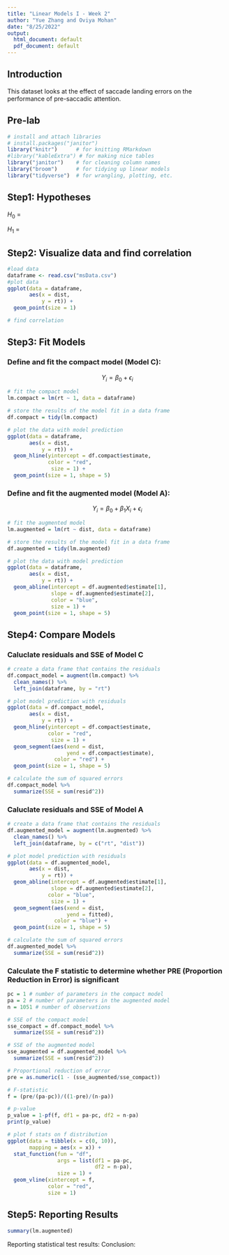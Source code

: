 ```yaml
---
title: "Linear Models I - Week 2"
author: "Yue Zhang and Oviya Mohan"
date: "8/25/2022"
output:
  html_document: default
  pdf_document: default
---
```


## Introduction

This dataset looks at the effect of saccade landing errors on the performance of pre-saccadic attention.

## Pre-lab
```r
# install and attach libraries
# install.packages("janitor")
library("knitr")      # for knitting RMarkdown 
#library("kableExtra") # for making nice tables
library("janitor")    # for cleaning column names
library("broom")      # for tidying up linear models 
library("tidyverse")  # for wrangling, plotting, etc. 
```

## Step1: Hypotheses

$H_{0}$ =

$H_{1}$ =

## Step2: Visualize data and find correlation

```r
#load data
dataframe <- read.csv("msData.csv") 
#plot data
ggplot(data = dataframe,
       aes(x = dist,
           y = rt)) +
  geom_point(size = 1)
```

```r
# find correlation 

```

## Step3: Fit Models

### Define and fit the compact model (Model C):

$$Y_{i} = \beta_{0} + \epsilon_{i}$$

```r
# fit the compact model
lm.compact = lm(rt ~ 1, data = dataframe)

# store the results of the model fit in a data frame
df.compact = tidy(lm.compact)

# plot the data with model prediction
ggplot(data = dataframe,
       aes(x = dist,
           y = rt)) +
  geom_hline(yintercept = df.compact$estimate,
             color = "red",
              size = 1) +
  geom_point(size = 1, shape = 5) 
```

### Define and fit the augmented model (Model A):

$$Y_{i} = \beta_{0} + \beta_{1}X_{i}+ \epsilon_{i}$$

```r
# fit the augmented model
lm.augmented = lm(rt ~ dist, data = dataframe)

# store the results of the model fit in a data frame
df.augmented = tidy(lm.augmented)

# plot the data with model prediction
ggplot(data = dataframe,
       aes(x = dist,
           y = rt)) +
  geom_abline(intercept = df.augmented$estimate[1],
              slope = df.augmented$estimate[2],
              color = "blue",
              size = 1) +
  geom_point(size = 1, shape = 5) 
```

## Step4: Compare Models

### Caluclate residuals and SSE of Model C
```r
# create a data frame that contains the residuals 
df.compact_model = augment(lm.compact) %>% 
  clean_names() %>% 
  left_join(dataframe, by = "rt")

# plot model prediction with residuals
ggplot(data = df.compact_model,
       aes(x = dist,
           y = rt)) +
  geom_hline(yintercept = df.compact$estimate,
             color = "red",
              size = 1) +
  geom_segment(aes(xend = dist,
                   yend = df.compact$estimate),
               color = "red") + 
  geom_point(size = 1, shape = 5) 

# calculate the sum of squared errors
df.compact_model %>% 
  summarize(SSE = sum(resid^2))
```

### Caluclate residuals and SSE of Model A
```r

# create a data frame that contains the residuals 
df.augmented_model = augment(lm.augmented) %>% 
  clean_names() %>% 
  left_join(dataframe, by = c("rt", "dist"))

# plot model prediction with residuals
ggplot(data = df.augmented_model,
       aes(x = dist,
           y = rt)) +
  geom_abline(intercept = df.augmented$estimate[1],
              slope = df.augmented$estimate[2],
             color = "blue",
              size = 1) +
  geom_segment(aes(xend = dist,
                   yend = fitted),
               color = "blue") + 
  geom_point(size = 1, shape = 5) 

# calculate the sum of squared errors
df.augmented_model %>% 
  summarize(SSE = sum(resid^2))
```

### Calculate the F statistic to determine whether PRE (Proportion Reduction in Error) is significant
```r
pc = 1 # number of parameters in the compact model  
pa = 2 # number of parameters in the augmented model  
n = 1051 # number of observations

# SSE of the compact model 
sse_compact = df.compact_model %>% 
  summarize(SSE = sum(resid^2))

# SSE of the augmented model
sse_augmented = df.augmented_model %>% 
  summarize(SSE = sum(resid^2))

# Proportional reduction of error 
pre = as.numeric(1 - (sse_augmented/sse_compact))

# F-statistic 
f = (pre/(pa-pc))/((1-pre)/(n-pa))

# p-value
p_value = 1-pf(f, df1 = pa-pc, df2 = n-pa)
print(p_value)

# plot f stats on f distribution
ggplot(data = tibble(x = c(0, 10)),
       mapping = aes(x = x)) +
  stat_function(fun = "df",
                args = list(df1 = pa-pc,
                            df2 = n-pa),
                size = 1) +
  geom_vline(xintercept = f,
             color = "red",
             size = 1)
```

## Step5: Reporting Results
```r
summary(lm.augmented)
```
Reporting statistical test results:
Conclusion: 


